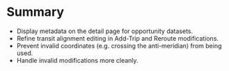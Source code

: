 # Summary

- Display metadata on the detail page for opportunity datasets.
- Refine transit alignment editing in Add-Trip and Reroute modifications.
- Prevent invalid coordinates (e.g. crossing the anti-meridian) from being used.
- Handle invalid modifications more cleanly.
